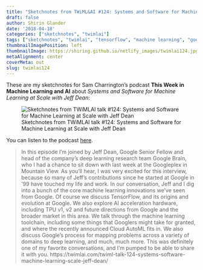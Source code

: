```yaml
---
title: "Sketchnotes from TWiML&AI #124: Systems and Software for Machine Learning at Scale with Jeff Dean"
draft: false
author: Shirin Glander
date: '2018-04-18'
categories: ["sketchnotes", "twimlai"]
tags: ["sketchnotes", "twimlai", "tensorflow", "machine learning", "google", "tpu"]
thumbnailImagePosition: left
thumbnailImage: https://shiring.github.io/netlify_images/twimlai124.jpg
metaAlignment: center
coverMeta: out
slug: twimlai124
---
```


These are my sketchnotes for Sam Charrington's podcast **This Week in Machine Learning and AI** about *Systems and Software for Machine Learning at Scale with Jeff Dean*:

![Sketchnotes from TWiMLAI talk #124: Systems and Software for Machine Learning at Scale with Jeff Dean](https://shiring.github.io/netlify_images/twimlai124.jpg)

You can listen to the podcast [here](https://twimlai.com/twiml-talk-124-systems-software-machine-learning-scale-jeff-dean/).

> In this episode I’m joined by Jeff Dean, Google Senior Fellow and head of the company’s deep learning research team Google Brain, who I had a chance to sit down with last week at the Googleplex in Mountain View.
As you’ll hear, I was very excited for this interview, because so many of Jeff’s contributions since he started at Google in ‘99 have touched my life and work. In our conversation, Jeff and I dig into a bunch of the core machine learning innovations we’ve seen from Google. Of course we discuss TensorFlow, and its origins and evolution at Google. We also explore AI acceleration hardware, including TPU v1, v2 and future directions from Google and the broader market in this area. We talk through the machine learning toolchain, including some things that Googlers might take for granted, and where the recently announced Cloud AutoML fits in. We also discuss Google’s process for mapping problems across a variety of domains to deep learning, and much, much more. This was definitely one of my favorite conversations, and I’m pumped to be able to share it with you.
https://twimlai.com/twiml-talk-124-systems-software-machine-learning-scale-jeff-dean/